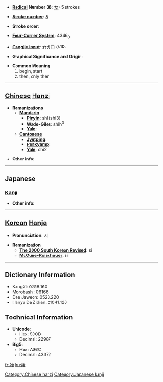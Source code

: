 * '''[[Wiktionary:Chinese radical index| Radical]] Number 38''': [[Wiktionary:Chinese radical index 女|女]]+5 strokes

* '''[[Wiktionary:Chinese total strokes index|Stroke number]]''': [[Wiktionary:Chinese total strokes index 8|8]]

* '''Stroke order''': 

* '''[[Wiktionary:Chinese four corner index|Four-Corner System]]''': 4346<sub>0</sub>

* '''[[Wiktionary:Chinese Cangjie index|Cangjie input]]''': 女戈口 (VIR)

* '''Graphical Significance and Origin''': 

* '''Common Meaning'''
*#begin, start
*# then, only then


----

== [[Chinese]] [[Hanzi]] ==

* '''Romanizations'''
** '''[[Mandarin]]'''
*** '''[[Pinyin]]''': shǐ (shi3)
*** '''[[Wade-Giles]]''': shih<sup>3</sup>
*** '''[[Yale]]''': 
** '''[[Cantonese]]'''
*** '''[[Jyutping]]''':
*** '''[[Penkyamp]]''': 
*** '''[[Yale]]''': chi2

* '''Other info''': 

----

==Japanese==
===[[Kanji]]===
{{kanji|on readings=[[し]] (shi)|kun readings=[[はじめる]] (hajimeru), [[はじめ]] (hajime), [[はじまる]] (hajimaru)}}

* '''Other info''':  

----

== [[Korean]] [[Hanja]] ==

* '''Pronunciation''': 시

* '''Romanization'''
** '''[[The 2000 South Korean Revised Romanization|The 2000 South Korean Revised]]''': si
** '''[[McCune-Reischauer]]''': si

----

== Dictionary Information ==

* KangXi: 0258.160
* Morobashi: 06166
* Dae Jaweon: 0523.220
* Hanyu Da Zidian: 21041.120

== Technical Information ==

* '''Unicode''':
** Hex: 59CB
** Decimal: 22987
* '''Big5''':
** Hex: A96C
** Decimal: 43372

[[Category:Chinese hanzi]]
[[Category:Japanese kanji]]

[[fr:始]]
[[hu:始]]